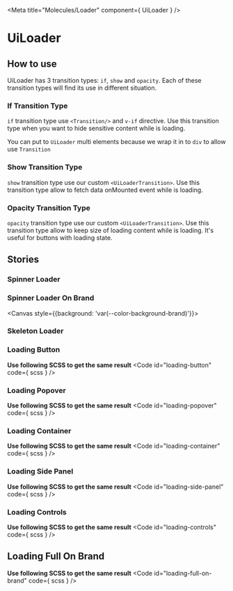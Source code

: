 
<Meta
  title="Molecules/Loader"
  component={ UiLoader }
/>

# UiLoader
<Primary />
<ArgsTable />

## How to use
UiLoader has 3 transition types: `if`, `show` and `opacity`.
Each of these transition types will find its use in different situation.

### If Transition Type
`if` transition type use `<Transition/>` and `v-if` directive.
Use this transition type when you want to hide sensitive content while is loading.

<Alert>
  <p>You can put to <code>UiLoader</code> multi elements because we wrap it in to <code>div</code> to allow use <code>Transition</code></p>
</Alert>

<Canvas>
  <Story id="molecules-loader--if-transition-type"/>
</Canvas>

### Show Transition Type
`show` transition type use our custom `<UiLoaderTransition>`.
Use this transition type allow to fetch data onMounted event while is loading.

<Canvas>
  <Story id="molecules-loader--show-transition-type"/>
</Canvas>

### Opacity Transition Type
`opacity` transition type use our custom `<UiLoaderTransition>`.
Use this transition type allow to keep size of loading content while is loading.
It's useful for buttons with loading state.

<Canvas>
  <Story id="molecules-loader--opacity-transition-type"/>
</Canvas>

## Stories
### Spinner Loader
<Canvas>
  <Story id="molecules-loader--spinner-loader"/>
</Canvas>

### Spinner Loader On Brand
<Canvas style={{background: 'var(--color-background-brand)'}}>
  <Story
    id="molecules-loader--spinner-loader-on-brand"
  />
</Canvas>

### Skeleton Loader
<Canvas>
  <Story id="molecules-loader--skeleton-loader"/>
</Canvas>

### Loading Button
<Canvas>
  <Story id="molecules-loader--loading-button"/>
</Canvas>

**Use following SCSS to get the same result**
<Code
  id="loading-button"
  code={ scss }
/>

### Loading Popover
<Canvas>
  <Story id="molecules-loader--loading-popover"/>
</Canvas>

**Use following SCSS to get the same result**
<Code
  id="loading-popover"
  code={ scss }
/>

### Loading Container
<Canvas>
  <Story id="molecules-loader--loading-container"/>
</Canvas>

**Use following SCSS to get the same result**
<Code
  id="loading-container"
  code={ scss }
/>

### Loading Side Panel
<Canvas>
  <Story id="molecules-loader--loading-side-panel"/>
</Canvas>

**Use following SCSS to get the same result**
<Code
  id="loading-side-panel"
  code={ scss }
/>

### Loading Controls
<Canvas>
  <Story id="molecules-loader--loading-controls"/>
</Canvas>

**Use following SCSS to get the same result**
<Code
  id="loading-controls"
  code={ scss }
/>

## Loading Full On Brand
<Canvas>
  <Story id="molecules-loader--loading-full-on-brand"/>
</Canvas>

**Use following SCSS to get the same result**
<Code
  id="loading-full-on-brand"
  code={ scss }
/>
